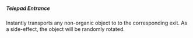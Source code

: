 ##### Telepad Entrance

Instantly transports any non-organic object to to the corresponding
exit. As a side-effect, the object will be randomly rotated.
